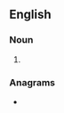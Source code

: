 {{also|toll-bars}}
==English==

===Noun===
{{head|en|noun form}}

# {{plural of|tollbar|lang=en}}

===Anagrams===
* {{anagrams|en|a=abllorst|borstall}}